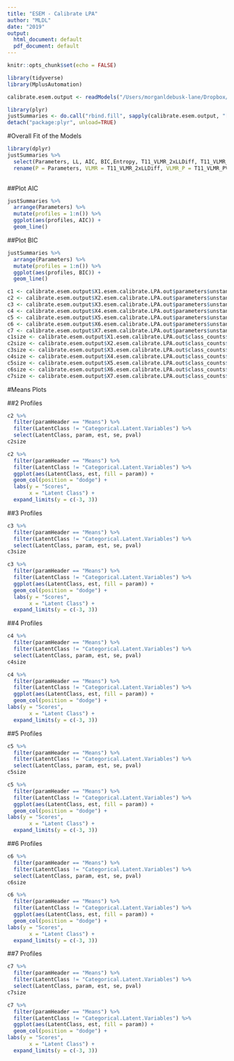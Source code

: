 ```yaml
---
title: "ESEM - Calibrate LPA"
author: "MLDL"
date: "2019"
output:
  html_document: default
  pdf_document: default
---
```


```r
knitr::opts_chunk$set(echo = FALSE)
```

```r
library(tidyverse)
library(MplusAutomation)
```

```r
calibrate.esem.output <- readModels("/Users/morganldebusk-lane/Dropbox/Hatch/Analyses/LPA/Enumeration/ESEM/Calibrate")
```

```r
library(plyr)
justSummaries <- do.call("rbind.fill", sapply(calibrate.esem.output, "[", "summaries")) 
detach("package:plyr", unload=TRUE)
```

#Overall Fit of the Models
```r
library(dplyr)
justSummaries %>% 
  select(Parameters, LL, AIC, BIC,Entropy, T11_VLMR_2xLLDiff, T11_VLMR_PValue, T11_LMR_Value, T11_LMR_PValue) %>%
  rename(P = Parameters, VLMR = T11_VLMR_2xLLDiff, VLMR_P = T11_VLMR_PValue, Entp = Entropy, LMR = T11_LMR_Value, LMR_P = T11_LMR_PValue)
  
```

##Plot AIC

```r
justSummaries %>% 
  arrange(Parameters) %>%
  mutate(profiles = 1:n()) %>%
  ggplot(aes(profiles, AIC)) + 
  geom_line()
```

##Plot BIC

```r
justSummaries %>% 
  arrange(Parameters) %>%
  mutate(profiles = 1:n()) %>%
  ggplot(aes(profiles, BIC)) + 
  geom_line()
```


```r
c1 <- calibrate.esem.output$X1.esem.calibrate.LPA.out$parameters$unstandardized
c2 <- calibrate.esem.output$X2.esem.calibrate.LPA.out$parameters$unstandardized
c3 <- calibrate.esem.output$X3.esem.calibrate.LPA.out$parameters$unstandardized
c4 <- calibrate.esem.output$X4.esem.calibrate.LPA.out$parameters$unstandardized
c5 <- calibrate.esem.output$X5.esem.calibrate.LPA.out$parameters$unstandardized
c6 <- calibrate.esem.output$X6.esem.calibrate.LPA.out$parameters$unstandardized
c7 <- calibrate.esem.output$X7.esem.calibrate.LPA.out$parameters$unstandardized
c1size <- calibrate.esem.output$X1.esem.calibrate.LPA.out$class_counts$mostLikely
c2size <- calibrate.esem.output$X2.esem.calibrate.LPA.out$class_counts$mostLikely
c3size <- calibrate.esem.output$X3.esem.calibrate.LPA.out$class_counts$mostLikely
c4size <- calibrate.esem.output$X4.esem.calibrate.LPA.out$class_counts$mostLikely
c5size <- calibrate.esem.output$X5.esem.calibrate.LPA.out$class_counts$mostLikely
c6size <- calibrate.esem.output$X6.esem.calibrate.LPA.out$class_counts$mostLikely
c7size <- calibrate.esem.output$X7.esem.calibrate.LPA.out$class_counts$mostLikely
```

#Means Plots 

##2 Profiles

```r
c2 %>% 
  filter(paramHeader == "Means") %>% 
  filter(LatentClass != "Categorical.Latent.Variables") %>% 
  select(LatentClass, param, est, se, pval)
c2size 
```


```r
c2 %>% 
  filter(paramHeader == "Means") %>% 
  filter(LatentClass != "Categorical.Latent.Variables") %>% 
  ggplot(aes(LatentClass, est, fill = param)) +
  geom_col(position = "dodge") +
  labs(y = "Scores",
       x = "Latent Class") +
  expand_limits(y = c(-3, 3))
```

##3 Profiles

```r
c3 %>% 
  filter(paramHeader == "Means") %>% 
  filter(LatentClass != "Categorical.Latent.Variables") %>% 
  select(LatentClass, param, est, se, pval)
c3size
```

```r
c3 %>% 
  filter(paramHeader == "Means") %>% 
  filter(LatentClass != "Categorical.Latent.Variables") %>% 
  ggplot(aes(LatentClass, est, fill = param)) +
  geom_col(position = "dodge") +
  labs(y = "Scores",
       x = "Latent Class") +
  expand_limits(y = c(-3, 3))
```

##4 Profiles

```r
c4 %>% 
  filter(paramHeader == "Means") %>% 
  filter(LatentClass != "Categorical.Latent.Variables") %>% 
  select(LatentClass, param, est, se, pval)
c4size
```

```r
c4 %>% 
  filter(paramHeader == "Means") %>% 
  filter(LatentClass != "Categorical.Latent.Variables") %>% 
  ggplot(aes(LatentClass, est, fill = param)) +
  geom_col(position = "dodge") +
labs(y = "Scores",
       x = "Latent Class") +
  expand_limits(y = c(-3, 3))
```

##5 Profiles

```r
c5 %>%
  filter(paramHeader == "Means") %>%
  filter(LatentClass != "Categorical.Latent.Variables") %>%
  select(LatentClass, param, est, se, pval)
c5size
```

```r
c5 %>%
  filter(paramHeader == "Means") %>%
  filter(LatentClass != "Categorical.Latent.Variables") %>%
  ggplot(aes(LatentClass, est, fill = param)) +
  geom_col(position = "dodge") +
labs(y = "Scores",
       x = "Latent Class") +
  expand_limits(y = c(-3, 3))
```

##6 Profiles

```r
c6 %>%
  filter(paramHeader == "Means") %>%
  filter(LatentClass != "Categorical.Latent.Variables") %>%
  select(LatentClass, param, est, se, pval)
c6size
```

```r
c6 %>%
  filter(paramHeader == "Means") %>%
  filter(LatentClass != "Categorical.Latent.Variables") %>%
  ggplot(aes(LatentClass, est, fill = param)) +
  geom_col(position = "dodge") +
labs(y = "Scores",
       x = "Latent Class") +
  expand_limits(y = c(-3, 3))
```

##7 Profiles

```r
c7 %>%
  filter(paramHeader == "Means") %>%
  filter(LatentClass != "Categorical.Latent.Variables") %>%
  select(LatentClass, param, est, se, pval)
c7size
```

```r
c7 %>%
  filter(paramHeader == "Means") %>%
  filter(LatentClass != "Categorical.Latent.Variables") %>%
  ggplot(aes(LatentClass, est, fill = param)) +
  geom_col(position = "dodge") +
labs(y = "Scores",
       x = "Latent Class") +
  expand_limits(y = c(-3, 3))
```












